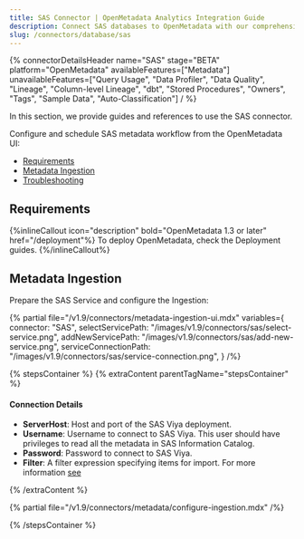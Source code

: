 ```yaml
---
title: SAS Connector | OpenMetadata Analytics Integration Guide
description: Connect SAS databases to OpenMetadata with our comprehensive connector guide. Step-by-step setup, configuration, and metadata extraction instructions.
slug: /connectors/database/sas
---
```





{% connectorDetailsHeader
name="SAS"
stage="BETA"
platform="OpenMetadata"
availableFeatures=["Metadata"]
unavailableFeatures=["Query Usage", "Data Profiler", "Data Quality", "Lineage", "Column-level Lineage", "dbt", "Stored Procedures", "Owners", "Tags", "Sample Data", "Auto-Classification"]
/ %}

In this section, we provide guides and references to use the SAS connector.

Configure and schedule SAS metadata workflow from the OpenMetadata UI:

- [Requirements](#requirements)
- [Metadata Ingestion](#metadata-ingestion)
- [Troubleshooting](/connectors/database/sas/troubleshooting)

<IngestionModeTiles yamlPath="/snippets/connectors/database/sas/yaml" />

## Requirements

{%inlineCallout icon="description" bold="OpenMetadata 1.3 or later" href="/deployment"%}
To deploy OpenMetadata, check the Deployment guides.
{%/inlineCallout%}

## Metadata Ingestion

Prepare the SAS Service and configure the Ingestion:

{% partial 
  file="/v1.9/connectors/metadata-ingestion-ui.mdx" 
  variables={
    connector: "SAS", 
    selectServicePath: "/images/v1.9/connectors/sas/select-service.png",
    addNewServicePath: "/images/v1.9/connectors/sas/add-new-service.png",
    serviceConnectionPath: "/images/v1.9/connectors/sas/service-connection.png",
} 
/%}

{% stepsContainer %}
{% extraContent parentTagName="stepsContainer" %}

#### Connection Details

- **ServerHost**: Host and port of the SAS Viya deployment.
- **Username**: Username to connect to SAS Viya. This user should have privileges to read all the metadata in SAS Information Catalog.
- **Password**: Password to connect to SAS Viya.
- **Filter**: A filter expression specifying items for import. For more information [see](https://developer.sas.com/apis/rest/DataManagement/#catalog)

{% /extraContent %}

<TestConnection />

{% partial file="/v1.9/connectors/metadata/configure-ingestion.mdx" /%}

<IngestionScheduleAndDeploy />

{% /stepsContainer %}
